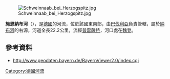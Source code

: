 {{Expand language|1=de|time=2020-11-11T14:29:53+00:00}}
{{Coord|49|40|54.51|N|12|10|24.70|E|display=title}}

[[Image:Schweinnaab_bei_Herzogspitz.jpg|right]]

'''施恩納布河'''（{{lang-de|Schweinnaab}}），是[[德國|德國]]的河流，位於該國東南部，由[[巴伐利亞|巴伐利亞]]負責管轄，屬於[[納布河|納布河]]的右源，河道全長22.2公里，流經[[普雷薩特|普雷薩特]]，河口處在[[魏登|魏登]]。

==參考資料==
* http://www.geodaten.bayern.de/BayernViewer2.0/index.cgi {{Wayback|url=http://www.geodaten.bayern.de/BayernViewer2.0/index.cgi |date=20150408012329 }}

{{Germany-geo-stub}}
[[Category:德國河流|Category:德國河流]]